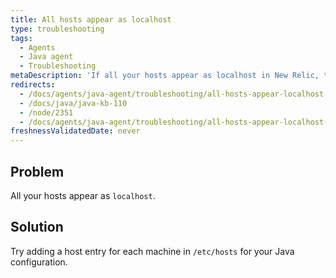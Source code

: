 ```yaml
---
title: All hosts appear as localhost
type: troubleshooting
tags:
  - Agents
  - Java agent
  - Troubleshooting
metaDescription: 'If all your hosts appear as localhost in New Relic, try adding a host entry for each machine in /etc/hosts for your Java configuration.'
redirects:
  - /docs/agents/java-agent/troubleshooting/all-hosts-appear-localhost
  - /docs/java/java-kb-110
  - /node/2351
  - /docs/agents/java-agent/troubleshooting/all-hosts-appear-localhost-java
freshnessValidatedDate: never
---
```


## Problem

All your hosts appear as `localhost`.

## Solution

Try adding a host entry for each machine in `/etc/hosts` for your Java configuration.
